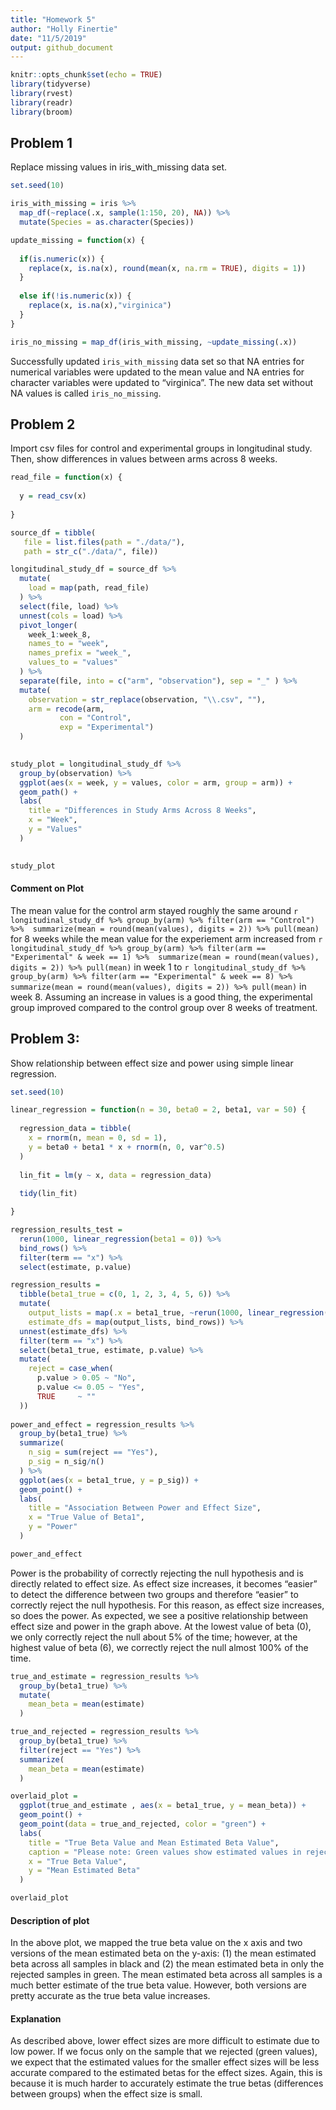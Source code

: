 ```yaml
---
title: "Homework 5"
author: "Holly Finertie"
date: "11/5/2019"
output: github_document
---
```


```r
knitr::opts_chunk$set(echo = TRUE)
library(tidyverse)
library(rvest)
library(readr)
library(broom)
```

## Problem 1

Replace missing values in iris_with_missing data set. 

```r
set.seed(10)

iris_with_missing = iris %>% 
  map_df(~replace(.x, sample(1:150, 20), NA)) %>%
  mutate(Species = as.character(Species))

update_missing = function(x) {
  
  if(is.numeric(x)) {
    replace(x, is.na(x), round(mean(x, na.rm = TRUE), digits = 1))
  }
  
  else if(!is.numeric(x)) {
    replace(x, is.na(x),"virginica")
  }
}

iris_no_missing = map_df(iris_with_missing, ~update_missing(.x))
```

Successfully updated `iris_with_missing` data set so that NA entries for numerical variables were updated to the mean value and NA entries for character variables were updated to "virginica". The new data set without NA values is called `iris_no_missing`.

## Problem 2

Import csv files for control and experimental groups in longitudinal study. Then, show differences in values between arms across 8 weeks. 

```r
read_file = function(x) {
  
  y = read_csv(x)
  
}

source_df = tibble(
   file = list.files(path = "./data/"), 
   path = str_c("./data/", file))

longitudinal_study_df = source_df %>% 
  mutate(
    load = map(path, read_file)
  ) %>% 
  select(file, load) %>% 
  unnest(cols = load) %>% 
  pivot_longer(
    week_1:week_8, 
    names_to = "week",
    names_prefix = "week_", 
    values_to = "values"
  ) %>% 
  separate(file, into = c("arm", "observation"), sep = "_" ) %>% 
  mutate(
    observation = str_replace(observation, "\\.csv", ""), 
    arm = recode(arm, 
           con = "Control", 
           exp = "Experimental")
  )
 

study_plot = longitudinal_study_df %>% 
  group_by(observation) %>% 
  ggplot(aes(x = week, y = values, color = arm, group = arm)) + 
  geom_path() + 
  labs(
    title = "Differences in Study Arms Across 8 Weeks",
    x = "Week",
    y = "Values"
  ) 
  

study_plot
```

#### Comment on Plot

The mean value for the control arm stayed roughly the same around `r longitudinal_study_df %>% group_by(arm) %>% filter(arm == "Control") %>%  summarize(mean = round(mean(values), digits = 2)) %>% pull(mean)` for 8 weeks while the mean value for the experiement arm increased from `r longitudinal_study_df %>% group_by(arm) %>% filter(arm == "Experimental" & week == 1) %>%  summarize(mean = round(mean(values), digits = 2)) %>% pull(mean)` in week 1 to `r longitudinal_study_df %>% group_by(arm) %>% filter(arm == "Experimental" & week == 8) %>%  summarize(mean = round(mean(values), digits = 2)) %>% pull(mean)` in week 8. Assuming an increase in values is a good thing, the experimental group improved compared to the control group over 8 weeks of treatment. 

## Problem 3: 

Show relationship between effect size and power using simple linear regression. 

```r
set.seed(10)

linear_regression = function(n = 30, beta0 = 2, beta1, var = 50) {
  
  regression_data = tibble(
    x = rnorm(n, mean = 0, sd = 1),
    y = beta0 + beta1 * x + rnorm(n, 0, var^0.5)
  )
  
  lin_fit = lm(y ~ x, data = regression_data)
  
  tidy(lin_fit)

}

regression_results_test = 
  rerun(1000, linear_regression(beta1 = 0)) %>% 
  bind_rows() %>% 
  filter(term == "x") %>% 
  select(estimate, p.value)

regression_results = 
  tibble(beta1_true = c(0, 1, 2, 3, 4, 5, 6)) %>% 
  mutate(
    output_lists = map(.x = beta1_true, ~rerun(1000, linear_regression(beta1 = .x))),
    estimate_dfs = map(output_lists, bind_rows)) %>% 
  unnest(estimate_dfs) %>% 
  filter(term == "x") %>% 
  select(beta1_true, estimate, p.value) %>% 
  mutate(
    reject = case_when(
      p.value > 0.05 ~ "No",
      p.value <= 0.05 ~ "Yes",
      TRUE     ~ ""
  ))
  
power_and_effect = regression_results %>% 
  group_by(beta1_true) %>% 
  summarize(
    n_sig = sum(reject == "Yes"), 
    p_sig = n_sig/n()
  ) %>% 
  ggplot(aes(x = beta1_true, y = p_sig)) + 
  geom_point() +
  labs(
    title = "Association Between Power and Effect Size", 
    x = "True Value of Beta1", 
    y = "Power"
  )

power_and_effect

```


Power is the probability of correctly rejecting the null hypothesis and is directly related to effect size. As effect size increases, it becomes "easier" to detect the difference between two groups and therefore "easier" to correctly reject the null hypothesis. For this reason, as effect size increases, so does the power. As expected, we see a positive relationship between effect size and power in the graph above. At the lowest value of beta (0), we only correctly reject the null about 5% of the time; however, at the highest value of beta (6), we correctly reject the null almost 100% of the time.


```r
true_and_estimate = regression_results %>% 
  group_by(beta1_true) %>% 
  mutate(
    mean_beta = mean(estimate)
  ) 

true_and_rejected = regression_results %>% 
  group_by(beta1_true) %>% 
  filter(reject == "Yes") %>% 
  summarize(
    mean_beta = mean(estimate)
  ) 

overlaid_plot = 
  ggplot(true_and_estimate , aes(x = beta1_true, y = mean_beta)) + 
  geom_point() +
  geom_point(data = true_and_rejected, color = "green") + 
  labs(
    title = "True Beta Value and Mean Estimated Beta Value", 
    caption = "Please note: Green values show estimated values in rejected samples and black is all samples",
    x = "True Beta Value", 
    y = "Mean Estimated Beta"
  )

overlaid_plot

```

#### Description of plot  
In the above plot, we mapped the true beta value on the x axis and two versions of the mean estimated beta on the y-axis: (1) the mean estimated beta across all samples in black and (2) the mean estimated beta in only the rejected samples in green. The mean estimated beta across all samples is a much better estimate of the true beta value. However, both versions are pretty accurate as the true beta value increases.  

#### Explanation  
As described above, lower effect sizes are more difficult to estimate due to low power. If we focus only on the sample that we rejected (green values), we expect that the estimated values for the smaller effect sizes will be less accurate compared to the estimated betas for the effect sizes. Again, this is because it is much harder to accurately estimate the true betas (differences between groups) when the effect size is small. 



